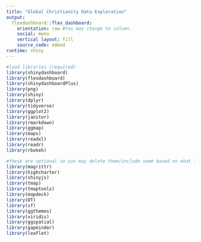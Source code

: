 ```yaml
---
title: "Global Christianity Data Exploration"
output: 
  flexdashboard::flex_dashboard:
    orientation: row #You may change to column
    social: menu
    vertical layout: fill
    source_code: embed
runtime: shiny
---
```



```r
#load libraries (required)
library(shinydashboard)
library(flexdashboard)
library(shinydashboardPlus)
library(png)
library(shiny)
library(dplyr)
library(tidyverse)
library(ggplot2)
library(janitor)
library(rmarkdown)
library(ggmap)
library(maps)
library(readxl)
library(readr)
library(rbokeh)

```

```r
#these are optional so you may delete them/include some based on what functions you are using
library(magrittr)
library(highcharter)
library(shinyjs)
library(tmap)
library(tmaptools)
library(mapdeck)
library(DT)
library(sf)
library(ggthemes)
library(viridis)
library(ggspatial)
library(gapminder)
library(leaflet)

```


